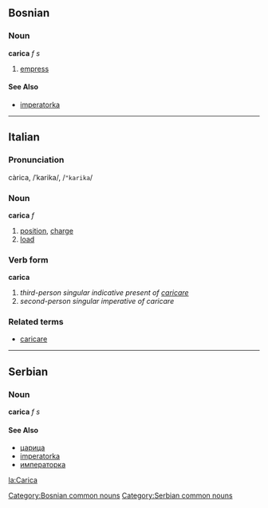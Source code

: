 ==Bosnian==
===Noun===
'''carica''' ''f s''
#[[empress]]
====See Also====
*[[imperatorka]]
[[Category:Bosnian common nouns]]

----

==Italian==
===Pronunciation===
càrica, /ˈkarika/, /<tt>"karika</tt>/
===Noun===
'''carica''' ''f''

# [[position]], [[charge]]
# [[load]]

===Verb form===
'''carica'''

# ''third-person singular indicative present of [[caricare]]''
# ''second-person singular imperative of caricare''

===Related terms===
*[[caricare]]

----

==Serbian==
===Noun===
'''carica''' ''f s''
====See Also====
*[[царица]]
*[[imperatorka]]
*[[императорка]]
[[Category:Serbian common nouns]]

[[la:Carica]]